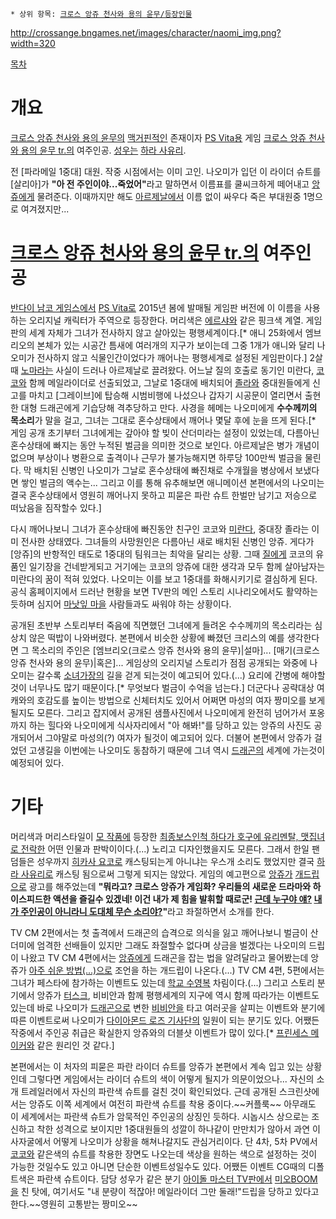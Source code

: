  * 상위 항목: [[크로스 앙쥬 천사와 용의 윤무/등장인물]]

http://crossange.bngames.net/images/character/naomi_img.png?width=320

[[목차]] 

= 개요 =
[[크로스 앙쥬 천사와 용의 윤무]]의 [[맥거핀]]적인 존재이자 [[PS Vita]]용 게임 [[크로스 앙쥬 천사와 용의 윤무 tr.]]의 여주인공. [[성우]]는 [[하라 사유리]].

전 [파라메일 1중대] 대원. 작중 시점에서는 이미 고인. 나오미가 입던 이 라이더 슈트를 [살리아]가 '''"아 전 주인이야...죽었어"'''라고 말하면서 이름표를 쿨씨크하게 떼어내고 [[앙쥬]]에게 물려준다. 이때까지만 해도 [[아르제날]]에서 이름 없이 싸우다 죽은 부대원중 1명으로 여겨졌지만...

= [[크로스 앙쥬 천사와 용의 윤무 tr.]]의 여주인공 =
[[반다이 남코 게임스]]에서 [[PS Vita]]로 2015년 봄에 발매될 게임판 버전에 이 이름을 사용하는 오리지널 캐릭터가 주역으로 등장한다. 머리색은 [[에르샤]]와 같은 핑크색 계열. 게임판의 세계 자체가 그녀가 전사하지 않고 살아있는 평행세계이다.[* 애니 25화에서 엠브리오의 본체가 있는 시공간 틈새에 여러개의 지구가 보이는데 그중 1개가 애니와 달리 나오미가 전사하지 않고 식물인간이었다가 깨어나는 평행세계로 설정된 게임판이다.] 2살때 [[노마(크로스 앙쥬 천사와 용의 윤무)|노마]]라는 사실이 드러나 아르제날로 끌려왔다. 어느날 질의 호출로 동기인 미란다, [[코코(크로스 앙쥬 천사와 용의 윤무)|코코]]와 함께 메일라이더로 선출되었고, 그날로 1중대에 배치되어 [[졸라(크로스 앙쥬 천사와 용의 윤무)|졸라]]와 중대원들에게 신고를 마치고 [그레이브]에 탑승해 시범비행에 나섰으나 갑자기 시공문이 열리면서 출현한 대형 드래곤에게 기습당해 격추당하고 만다. 사경을 헤메는 나오미에게 '''수수께끼의 목소리'''가 말을 걸고, 그녀는 그대로 혼수상태에서 깨어나 몇달 후에 눈을 뜨게 된다.[* 게임 공개 초기부터 그녀에게는 갚아야 할 빚이 산더미라는 설정이 있었는데, 다름아닌 혼수상태에 빠지는 동안 누적된 벌금을 의미한 것으로 보인다. 아르제날은 병가 개념이 없으며 부상이나 병환으로 출격이나 근무가 불가능해지면 하루당 100만씩 벌금을 물린다. 막 배치된 신병인 나오미가 그날로 혼수상태에 빠진채로 수개월을 병상에서 보냈다면 쌓인 벌금의 액수는... 그리고 이를 통해 유추해보면 애니메이션 본편에서의 나오미는 결국 혼수상태에서 영원히 깨어나지 못하고 피묻은 파란 슈트 한벌만 남기고 저승으로 떠났음을 짐작할수 있다.]

다시 깨어나보니 그녀가 혼수상태에 빠진동안 친구인 코코와 [[미란다(크로스 앙쥬 천사와 용의 윤무)|미란다]], 중대장 졸라는 이미 전사한 상태였다. 그녀들의 사망원인은 다름아닌 새로 배치된 신병인 앙쥬. 게다가 [앙쥬]의 반항적인 태도로 1중대의 팀워크는 최악을 달리는 상황. 그때 [[질(크로스 앙쥬 천사와 용의 윤무)|질]]에게 코코의 유품인 일기장을 건네받게되고 거기에는 코코의 앙쥬에 대한 생각과 모두 함께 살아남자는 미란다의 꿈이 적혀 있었다. 나오미는 이를 보고 1중대를 화해시키기로 결심하게 된다. 공식 홈페이지에서 드러난 현황을 보면 TV판의 메인 스토리 시나리오에서도 활약하는 듯하며 심지어 [[마나(크로스 앙쥬 천사와 용의 윤무)|마낫잎 마을]] 사람들과도 싸워야 하는 상황이다. 

공개된 초반부 스토리부터 죽음에 직면했던 그녀에게 들려온 수수께끼의 목소리라는 심상치 않은 떡밥이 나와버렸다. 본편에서 비슷한 상황에 빠졌던 크리스의 예를 생각한다면 그 목소리의 주인은 [엠브리오(크로스 앙쥬 천사와 용의 윤무)|설마]... [매기(크로스 앙쥬 천사와 용의 윤무)|혹은]... 게임상의 오리지널 스토리가 점점 공개되는 와중에 나오미는 갈수록 [[소녀가장]]의 길을 걷게 되는것이 예고되어 있다.(...) 요리에 간병에 해야할것이 너무나도 많기 때문이다.[* 무엇보다 벌금이 수억을 넘는다.] 더군다나 공략대상 여캐와의 호감도를 높이는 방법으로 신체터치도 있어서 어쩌면 마성의 여자 짱미오를 보게 될지도 모른다. 그리고 잡지에서 공개된 샘플사진에서 나오미에게 완전히 넘어가서 포옹까지 하는 힐다와 나오미에게 식사자리에서 "아 해봐!"를 당하고 있는 앙쥬의 사진도 공개되어서 그야말로 마성의(?) 여자가 될것이 예고되어 있다. 더불어 본편에서 앙쥬가 걸었던 고생길을 이번에는 나오미도 동참하기 때문에 그녀 역시 [[드래곤(크로스 앙쥬 천사와 용의 윤무)|드래곤]]의 세계에 가는것이 예정되어 있다.

= 기타 =
머리색과 머리스타일이 [[전희절창 심포기어|모 작품]]에 등장한 [[마리아 카덴차브나 이브|최종보스인척 하다가 호구에 유리멘탈, 맷집녀로 전락한]] 어떤 인물과 판박이이다.(...) 노리고 디자인했을지도 모른다. 그래서 한일 팬덤들은 성우까지 [[히카사 요코]]로 캐스팅되는게 아니냐는 우스개 소리도 했었지만 결국 [[하라 사유리]]로 캐스팅 됨으로써 그렇게 되지는 않았다. 게임의 예고편으로 [[앙쥬]]가 [[개드립]]으로 광고를 해주었는데 '''"뭐라고? 크로스 앙쥬가 게임화? 우리들의 새로운 드라마와 하이스피드한 액션을 즐길수 있겠네! 이건 내가 제 힘을 발휘할 때로군! [[듣보잡|근데 누구야 얘?]] [[내가 고자라니|내가 주인공이 아니라니 도대체 무슨 소리야?]]"'''라고 좌절하면서 소개를 한다. 

TV CM 2편에서는 첫 출격에서 드래곤의 습격으로 의식을 잃고 깨어나보니 벌금이 산더미에 엄격한 선배들이 있지만 그래도 좌절할수 없다며 상금을 벌겠다는 나오미의 드립이 나왔고 TV CM 4편에서는 [[앙쥬]]에게 드래곤을 잡는 법을 알려달라고 물어봤는데 앙쥬가 [[참 쉽죠|아주 쉬운 방법(...)]]으로 조언을 하는 개드립이 나온다.(...) TV CM 4편, 5편에서는 그녀가 페스타에 참가하는 이벤트도 있는데 [[학교 수영복]] 차림이다.(...) 그리고 스토리 분기에서 앙쥬가 [[터스크(크로스 앙쥬 천사와 용의 윤무)|터스크]], 비비안과 함께 평행세계의 지구에 역시 함께 따라가는 이벤트도 있는데 바로 나오미가 [[드래곤(크로스 앙쥬 천사와 용의 윤무)|드래곤]]으로 변한 [[비비안(크로스 앙쥬 천사와 용의 윤무)|비비안]]을 타고 여러곳을 살피는 이벤트와 분기에 따른 이벤트로써 나오미가 [[다이아몬드 로즈 기사단]]의 일원이 되는 분기도 있다. 어쨌든 작중에서 주인공 취급은 확실한지 앙쥬와의 더블샷 이벤트가 많이 있다.[* [[프린세스 메이커]]와 같은 원리인 것 같다.]

본편에서는 이 처자의 피묻은 파란 라이더 슈트를 앙쥬가 본편에서 계속 입고 있는 상황인데 그렇다면 게임에서는 라이더 슈트의 색이 어떻게 될지가 의문이었으나... 자신의 소개 트레일러에서 자신의 파란색 슈트를 걸친 것이 확인되었다. 근데 공개된 스크린샷에서는 앙쥬도 이쪽 세계에서 여전히 파란색 슈트를 착용 중이다.~~커플룩~~ 아무래도 이 세계에서는 파란색 슈트가 암묵적인 주인공의 상징인 듯하다. 시놉시스 상으로는 조신하고 착한 성격으로 보이지만 1중대원들의 성깔이 하나같이 만만치가 않아서 과연 이 사자굴에서 어떻게 나오미가 상황을 해쳐나갈지도 관심거리이다. 단 4차, 5차 PV에서 [[코코(크로스 앙쥬 천사와 용의 윤무)|코코]]와 같은색의 슈트를 착용한 장면도 나오는데 색상을 원하는 색으로 설정하는 것이 가능한 것일수도 있고 아니면 단순한 이벤트성일수도 있다. 어쨌든 이벤트 CG때의 디폴트색은 파란색 슈트이다. 담당 성우가 같은 분기 [[아이돌 마스터 신데렐라 걸즈/애니메이션|아이돌 마스터 TV]]판에서 [[혼다 미오|미오BOOM]]을 친 탓에, 여기서도 "내 분량이 적잖아! 메일라이더 그만 둘래!"드립을 당하고 있다고 한다.~~영원히 고통받는 짱미오~~
